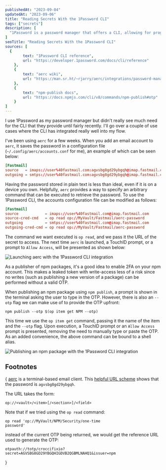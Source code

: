 ```yaml
---
publishedAt: "2023-09-04"
updatedAt: "2023-09-06"
title: "Reading Secrets With the 1Password CLI"
tags: ["secrets"]
description: [
  "1Password is a password manager that offers a CLI, allowing for programmatic retrieval of secrets."
]
seoTitle: "Reading Secrets With the 1Password CLI"
sources: [
  {
		text: "1Password CLI reference",
		url: "https://developer.1password.com/docs/cli/reference"
	},
	{
		text: "aerc wiki",
		url: "https://man.sr.ht/~rjarry/aerc/integrations/password-manager.md"
	},
	{
		text: "npm-publish docs",
		url: "https://docs.npmjs.com/cli/v8/commands/npm-publish#otp"
	}
]
---
```



I use 1Password as my password manager but didn't really see much need for the CLI that they provide until fairly recently. I'll go over a couple of use cases where the CLI has integrated really well into my flow.

<StepHeading text="Keeping Dot Files Password-Free" />

I've been using `aerc`<FootnoteTrigger index={1} /> for a few weeks. When you add an email account to `aerc`, it saves the password in a configuration file (`~/.config/aerc/accounts.conf` for me), an example of which can be seen below:

```toml
[Fastmail]
source   = imaps://user%40fastmail.com:agvsbg8gd29ybgqh@imap.fastmail.com
outgoing = smtps://user%40fastmail.com:agvsbg8gd29ybgqh@imap.fastmail.com
```

Having the password stored in plain text<FootnoteTrigger index={2} /> is less than ideal, even if it is on a device you own. Helpfully, `aerc` provides a way to specify an arbitrary command that can be executed to retrieve the password. To use the 1Password CLI, the accounts configuration file can be modified as follows:

```toml {3,5}
[Fastmail]
source            = imaps://user%40fastmail.com@imap.fastmail.com
source-cred-cmd   = op read op://MyVault/Fastmail/aerc-password
outgoing          = smtps://user%40fastmail.com@imap.fastmail.com
outgoing-cred-cmd = op read op://MyVault/Fastmail/aerc-password
```

The command we want executed is `op read`, and we pass it the URL<FootnoteTrigger index={3} /> of the secret to access. The next time `aerc` is launched, a TouchID prompt, or a prompt to `Allow Access`, will be presented as shown below:

<Image alt="Launching aerc with the 1Password CLI integration" src="aerc-1password.gif" />

<StepHeading text="Autofilling One-Time Passwords" />

As a publisher of npm packages, it's a good idea to enable 2FA on your npm account. This makes a leaked token with write-access less of a risk since no writes (such as publishing a new version of a package) can be performed without a valid OTP.

When publishing an npm package using `npm publish`, a prompt is shown in the terminal asking the user to type in the OTP. However, there is also an `--otp` flag we can make use of to provide the OTP upfront:

```
npm publish --otp $(op item get NPM --otp)
```

This time we use the `op item get` command<FootnoteTrigger index={4} />, passing it the name of the item and the `--otp` flag. Upon execution, a TouchID prompt or an `Allow Access` prompt is presented, removing the need to manually type or paste the OTP. As an added convenience, the above command can be bound to a shell alias.

<Image alt="Publishing an npm package with the 1Password CLI integration" src="npm-1password.gif" />

## Footnotes

{<FootnoteList>
	<FootnoteListItem index={1}>
    <a href="https://aerc-mail.org/" rel="nofollow">aerc</a> is a terminal-based email client.
  </FootnoteListItem>
	<FootnoteListItem index={2}>
		This <a href="https://gist.github.com/ryanahamilton/2045007" rel="nofollow">helpful URL scheme</a> shows that the password is <code>agvsbg8gd29ybgqh</code>.
	</FootnoteListItem>
	<FootnoteListItem index={3} type="blocks">
		<p>The URL takes the form:</p>
		<pre><code>op://&lt;vault&gt;/&lt;item&gt;[/&lt;section&gt;]/&lt;field&gt;</code></pre>
	</FootnoteListItem>
	<FootnoteListItem index={4} type="blocks">
		<p>Note that if we tried using the <code>op read</code> command:</p>
		<pre><code>op read 'op://MyVault/NPM/Security/one-time password'</code></pre>
		<p>instead of the current OTP being returned, we would get the reference URL used to generate the OTP:</p>
		<pre><code>otpauth://totp/croccifixio?secret=AGVSBG8GD29YBGQHIGDVB2QGBMLNAHQ1&issuer=npm</code></pre>
	</FootnoteListItem>
</FootnoteList>}
